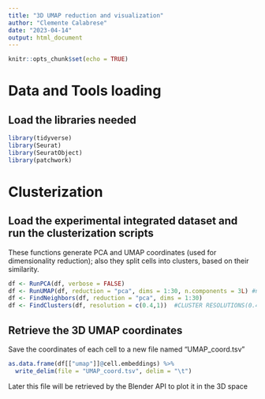 ---
title: "3D UMAP reduction and visualization"
author: "Clemente Calabrese"
date: "2023-04-14"
output: html_document
---

```{r setup, message = FALSE}
knitr::opts_chunk$set(echo = TRUE)
```

# Data and Tools loading
## Load the libraries needed
```{r message = FALSE}
library(tidyverse)
library(Seurat)
library(SeuratObject)
library(patchwork)
```
# Clusterization
## Load the experimental integrated dataset and run the clusterization scripts
These functions generate PCA and UMAP coordinates (used for dimensionality reduction); also they split cells into clusters, based on their similarity.
```{r, message = FALSE}
df <- RunPCA(df, verbose = FALSE)
df <- RunUMAP(df, reduction = "pca", dims = 1:30, n.components = 3L) #n.neighbors=30, min.dist = 0
df <- FindNeighbors(df, reduction = "pca", dims = 1:30)
df <- FindClusters(df, resolution = c(0.4,1))  #CLUSTER RESOLUTIONS(0.4,1)

```

## Retrieve the 3D UMAP coordinates
Save the coordinates of each cell to a new file named "UMAP_coord.tsv"
```{r}
as.data.frame(df[["umap"]]@cell.embeddings) %>%
  write_delim(file = "UMAP_coord.tsv", delim = "\t")
```
Later this file will be retrieved by the Blender API to plot it in the 3D space
